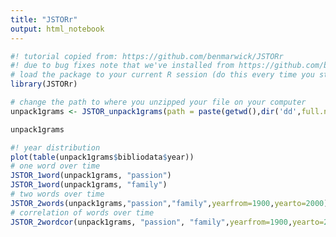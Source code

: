 ```yaml
---
title: "JSTORr"
output: html_notebook
---
```


```r
#! tutorial copied from: https://github.com/benmarwick/JSTORr
#! due to bug fixes note that we've installed from https://github.com/brooksambrose/JSTORr
# load the package to your current R session (do this every time you start R and use the functions)
library(JSTORr)
```

```r
# change the path to where you unzipped your file on your computer
unpack1grams <- JSTOR_unpack1grams(path = paste(getwd(),dir('dd',full.names = T),sep=.Platform$file.sep))
```

```r
unpack1grams
```

```r
#! year distribution
plot(table(unpack1grams$bibliodata$year))
# one word over time
JSTOR_1word(unpack1grams, "passion")
JSTOR_1word(unpack1grams, "family")
# two words over time
JSTOR_2words(unpack1grams,"passion","family",yearfrom=1900,yearto=2000)
# correlation of words over time
JSTOR_2wordcor(unpack1grams, "passion", "family",yearfrom=1900,yearto=2000)
```


